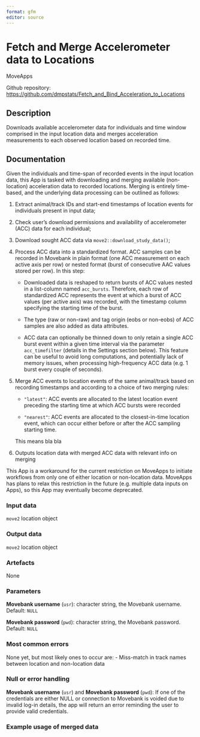 ```yaml
---
format: gfm
editor: source
---
```


# Fetch and Merge Accelerometer data to Locations

MoveApps

Github repository: <https://github.com/dmpstats/Fetch_and_Bind_Acceleration_to_Locations>

## Description

Downloads available accelerometer data for individuals and time window comprised
in the input location data and merges acceleration measurements to each observed
location based on recorded time.

## Documentation

Given the individuals and time-span of recorded events in the input location
data, this App is tasked with downloading and merging available (non-location)
acceleration data to recorded locations. Merging is entirely time-based, and the
underlying data processing can be outlined as follows:

1. Extract animal/track IDs and start-end timestamps of location events for
individuals present in input data;

2. Check user's download permissions and availability of accelerometer (ACC) data
for each individual;

3. Download sought ACC data via `move2::download_study_data()`;

4. Process ACC data into a standardized format. ACC samples can be recorded in
Movebank in plain format (one ACC measurement on each active axis per row) or
nested format (burst of consecutive AAC values stored per row). In this step:

    - Downloaded data is reshaped to return bursts of ACC values nested in a
    list-column named `acc_bursts`. Therefore, each row of standardized ACC
    represents the event at which a burst of ACC values (per active axis) was
    recorded, with the timestamp column specifying the starting time of the burst.
  
    - The type (raw or non-raw) and tag origin (eobs or non-eobs) of ACC samples 
    are also added as data attributes. 
  
    - ACC data can optionally be thinned down to only retain a single ACC burst
    event within a given time interval via the parameter `acc_timefilter` (details
    in the Settings section below). This feature can be useful to avoid long
    computations, and potentially lack of memory issues, when processing
    high-frequency ACC data (e.g. 1 burst every couple of seconds).


5. Merge ACC events to location events of the same animal/track based on recording
timestamps and according to a choice of two merging rules:

    - `"latest"`: ACC events are allocated to the latest location event preceding 
    the starting time at which ACC bursts were recorded
  
    - `"nearest"`: ACC events are allocated to the closest-in-time location event, 
    which can occur either before or after the ACC sampling starting time.
    
    This means bla bla

  

<!-- 

more than one burst/event associated with wich location event

5. Binds acceleration data, consisting of measurements at 3 accelerometer axis,
to each location event in the input dataset based on individual, day and time of
the day. 

 -->

6. Outputs location data with merged ACC data with relevant info on merging 

<!-- 
Describe added columns in both event and track data. Also mention the ACC track data stored as an object attribute

including object attributes

-->



::: {.callout-note}
This App is a workaround for the current restriction on MoveApps to
initiate workflows from only one of either location or non-location data.
MoveApps has plans to relax this restriction in the future (e.g. multiple data
inputs on Apps), so this App may eventually become deprecated.
:::



### Input data

`move2` location object


### Output data

`move2` location object




### Artefacts

None


### Parameters

**Movebank username** (`usr`): character string, the Movebank username. Default: `NULL`

**Movebank password** (`pwd`): character string, the Movebank password. Default: `NULL`


### Most common errors

None yet, but most likely ones to occur are:
- Miss-match in track names between location and non-location data

<!-- *Please describe shortly what most common errors of the App can be, how they occur and best ways of solving them.* -->

### Null or error handling

**Movebank username** (`usr`) and **Movebank password** (`pwd`): If one of the
credentials are either NULL or connection to Movebank is voided due to invalid
log-in details, the app will return an error reminding the user to provide valid
credentials.



### Example usage of merged data


